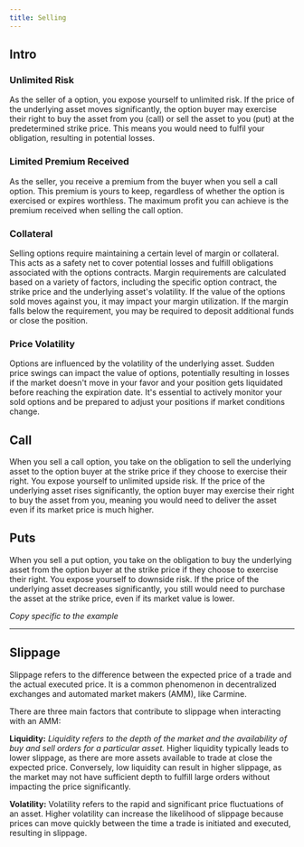 ```yaml
---
title: Selling
---
```


## Intro

### Unlimited Risk

As the seller of a option, you expose yourself to unlimited risk. If the price of the underlying asset moves significantly, the option buyer may exercise their right to buy the asset from you (call) or sell the asset to you (put) at the predetermined strike price. This means you would need to fulfil your obligation, resulting in potential losses.

### Limited Premium Received

As the seller, you receive a premium from the buyer when you sell a call option. This premium is yours to keep, regardless of whether the option is exercised or expires worthless. The maximum profit you can achieve is the premium received when selling the call option.

### Collateral

Selling options require maintaining a certain level of margin or collateral. This acts as a safety net to cover potential losses and fulfill obligations associated with the options contracts. Margin requirements are calculated based on a variety of factors, including the specific option contract, the strike price and the underlying asset's volatility. If the value of the options sold moves against you, it may impact your margin utilization. If the margin falls below the requirement, you may be required to deposit additional funds or close the position.

### Price Volatility

Options are influenced by the volatility of the underlying asset. Sudden price swings can impact the value of options, potentially resulting in losses if the market doesn't move in your favor and your position gets liquidated before reaching the expiration date. It's essential to actively monitor your sold options and be prepared to adjust your positions if market conditions change.

## Call

When you sell a call option, you take on the obligation to sell the underlying asset to the option buyer at the strike price if they choose to exercise their right. You expose yourself to unlimited upside risk. If the price of the underlying asset rises significantly, the option buyer may exercise their right to buy the asset from you, meaning you would need to deliver the asset even if its market price is much higher.

## Puts

When you sell a put option, you take on the obligation to buy the underlying asset from the option buyer at the strike price if they choose to exercise their right. You expose yourself to downside risk. If the price of the underlying asset decreases significantly, you still would need to purchase the asset at the strike price, even if its market value is lower.

*Copy specific to the example*

---

## Slippage

Slippage refers to the difference between the expected price of a trade and the actual executed price. It is a common phenomenon in decentralized exchanges and automated market makers (AMM), like Carmine.

There are three main factors that contribute to slippage when interacting with an AMM:

**Liquidity:** *Liquidity refers to the depth of the market and the availability of buy and sell orders for a particular asset.* Higher liquidity typically leads to lower slippage, as there are more assets available to trade at close the expected price. Conversely, low liquidity can result in higher slippage, as the market may not have sufficient depth to fulfill large orders without impacting the price significantly.

**Volatility:** Volatility refers to the rapid and significant price fluctuations of an asset. Higher volatility can increase the likelihood of slippage because prices can move quickly between the time a trade is initiated and executed, resulting in slippage.